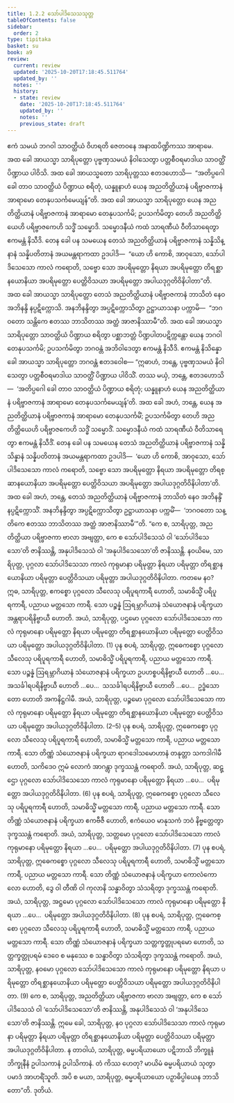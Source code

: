 ```yaml
---
title: 1.2.2 သော်ပါဒိသေသသုတ္တ
tableOfContents: false
sidebar:
  order: 2
type: tipitaka
basket: su
book: a9
review:
  current: review
  updated: '2025-10-20T17:18:45.511764'
  updated_by: ''
  notes: ''
  history:
  - state: review
    date: '2025-10-20T17:18:45.511764'
    updated_by: ''
    notes: ''
    previous_state: draft
---
```



<DynamicBreadcrumb />


<ReviewStatus review={frontmatter.review} showDetails={true} />

<HypothesisAnnotation frontmatter={frontmatter} />

<Division number="12" book="a9" e="ch" v="17" p="184">

<Paragraph number="102" book="a9">
ဧကံ သမယံ ဘဂဝါ သာဝတ္ထိယံ ဝိဟရတိ ဇေတဝနေ အနာထပိဏ္ဍိကဿ အာရာမေ. အထ ခေါ အာယသ္မာ သာရိပုတ္တော ပုဗ္ဗဏှသမယံ နိဝါသေတွာ ပတ္တစီဝရမာဒါယ သာဝတ္ထိံ ပိဏ္ဍာယ ပါဝိသိ. အထ ခေါ အာယသ္မတော သာရိပုတ္တဿ ဧတဒဟောသိ—  “အတိပ္ပဂေါ ခေါ တာဝ သာဝတ္ထိယံ ပိဏ္ဍာယ စရိတုံ, ယန္နူနာဟံ ယေန အညတိတ္ထိယာနံ ပရိဗ္ဗာဇကာနံ အာရာမော တေနုပသင်္ကမေယျန်”တိ. အထ ခေါ အာယသ္မာ သာရိပုတ္တော ယေန အညတိတ္ထိယာနံ ပရိဗ္ဗာဇကာနံ အာရာမော တေနုပသင်္ကမိ; ဥပသင်္ကမိတွာ တေဟိ အညတိတ္ထိယေဟိ ပရိဗ္ဗာဇကေဟိ သဒ္ဓိံ သမ္မောဒိ. သမ္မောဒနီယံ ကထံ သာရဏီယံ ဝီတိသာရေတွာ ဧကမန္တံ နိသီဒိ.
</Paragraph>

<Paragraph number="103" book="a9">
တေန ခေါ ပန သမယေန တေသံ အညတိတ္ထိယာနံ ပရိဗ္ဗာဇကာနံ သန္နိသိန္နာနံ သန္နိပတိတာနံ အယမန္တရာကထာ ဥဒပါဒိ—  “ယော ဟိ ကောစိ, အာဝုသော, သော်ပါဒိသေသော ကာလံ ကရောတိ, သဗ္ဗော သော အပရိမုတ္တော နိရယာ အပရိမုတ္တော တိရစ္ဆာနယောနိယာ အပရိမုတ္တော ပေတ္တိဝိသယာ အပရိမုတ္တော အပါယဒုဂ္ဂတိဝိနိပါတာ”တိ. အထ ခေါ အာယသ္မာ သာရိပုတ္တော တေသံ အညတိတ္ထိယာနံ ပရိဗ္ဗာဇကာနံ ဘာသိတံ နေဝ အဘိနန္ဒိ နပ္ပဋိက္ကောသိ. အနဘိနန္ဒိတွာ အပ္ပဋိက္ကောသိတွာ ဥဋ္ဌာယာသနာ ပက္ကာမိ—  “ဘဂဝတော သန္တိကေ ဧတဿ ဘာသိတဿ အတ္ထံ အာဇာနိဿာမီ”တိ. အထ ခေါ အာယသ္မာ သာရိပုတ္တော သာဝတ္ထိယံ ပိဏ္ဍာယ စရိတွာ ပစ္ဆာဘတ္တံ ပိဏ္ဍပါတပဋိက္ကန္တော ယေန ဘဂဝါ တေနုပသင်္ကမိ; ဥပသင်္ကမိတွာ ဘဂဝန္တံ အဘိဝါဒေတွာ ဧကမန္တံ နိသီဒိ. ဧကမန္တံ နိသိန္နော ခေါ အာယသ္မာ သာရိပုတ္တော ဘဂဝန္တံ ဧတဒဝေါစ—
</Paragraph>

<Paragraph number="104" book="a9">
“ဣဓာဟံ, ဘန္တေ, ပုဗ္ဗဏှသမယံ နိဝါသေတွာ ပတ္တစီဝရမာဒါယ သာဝတ္ထိံ ပိဏ္ဍာယ ပါဝိသိံ. တဿ မယှံ, ဘန္တေ, ဧတဒဟောသိ—  ‘အတိပ္ပဂေါ ခေါ တာဝ သာဝတ္ထိယံ ပိဏ္ဍာယ စရိတုံ; ယန္နူနာဟံ ယေန အညတိတ္ထိယာနံ ပရိဗ္ဗာဇကာနံ အာရာမော တေနုပသင်္ကမေယျန်’တိ. အထ ခေါ အဟံ, ဘန္တေ, ယေန အညတိတ္ထိယာနံ ပရိဗ္ဗာဇကာနံ အာရာမော တေနုပသင်္ကမိံ; ဥပသင်္ကမိတွာ တေဟိ အညတိတ္ထိယေဟိ ပရိဗ္ဗာဇကေဟိ သဒ္ဓိံ သမ္မောဒိံ. သမ္မောဒနီယံ ကထံ သာရဏီယံ ဝီတိသာရေတွာ ဧကမန္တံ နိသီဒိံ. တေန ခေါ ပန သမယေန တေသံ အညတိတ္ထိယာနံ ပရိဗ္ဗာဇကာနံ သန္နိသိန္နာနံ သန္နိပတိတာနံ အယမန္တရာကထာ ဥဒပါဒိ—  ‘ယော ဟိ ကောစိ, အာဝုသော, သော်ပါဒိသေသော ကာလံ ကရောတိ, သဗ္ဗော သော အပရိမုတ္တော နိရယာ အပရိမုတ္တော တိရစ္ဆာနယောနိယာ အပရိမုတ္တော ပေတ္တိဝိသယာ အပရိမုတ္တော အပါယဒုဂ္ဂတိဝိနိပါတာ’တိ. အထ ခေါ အဟံ, ဘန္တေ, တေသံ အညတိတ္ထိယာနံ ပရိဗ္ဗာဇကာနံ ဘာသိတံ နေဝ အဘိနန္ဒိံ နပ္ပဋိက္ကောသိံ. အနဘိနန္ဒိတွာ အပ္ပဋိက္ကောသိတွာ ဥဋ္ဌာယာသနာ ပက္ကမိံ—  ‘ဘဂဝတော သန္တိကေ ဧတဿ ဘာသိတဿ အတ္ထံ အာဇာနိဿာမီ’”တိ.
</Paragraph>

<Paragraph number="105" book="a9">
“ကေ စ, သာရိပုတ္တ, အညတိတ္ထိယာ ပရိဗ္ဗာဇကာ ဗာလာ အဗျတ္တာ, ကေ စ သော်ပါဒိသေသံ ဝါ ‘သော်ပါဒိသေသော’တိ ဇာနိဿန္တိ, အနုပါဒိသေသံ ဝါ ‘အနုပါဒိသေသော’တိ ဇာနိဿန္တိ.
</Paragraph>

<Paragraph number="106" book="a9">
နဝယိမေ, သာရိပုတ္တ, ပုဂ္ဂလာ သော်ပါဒိသေသာ ကာလံ ကုရုမာနာ ပရိမုတ္တာ နိရယာ ပရိမုတ္တာ တိရစ္ဆာနယောနိယာ ပရိမုတ္တာ ပေတ္တိဝိသယာ ပရိမုတ္တာ အပါယဒုဂ္ဂတိဝိနိပါတာ. ကတမေ နဝ? ဣဓ, သာရိပုတ္တ, ဧကစ္စော ပုဂ္ဂလော သီလေသု ပရိပူရကာရီ ဟောတိ, သမာဓိသ္မိံ ပရိပူရကာရီ, ပညာယ မတ္တသော ကာရီ. သော ပဉ္စန္နံ ဩရမ္ဘာဂိယာနံ သံယောဇနာနံ ပရိက္ခယာ အန္တရာပရိနိဗ္ဗာယီ ဟောတိ. အယံ, သာရိပုတ္တ, ပဌမော ပုဂ္ဂလော သော်ပါဒိသေသော ကာလံ ကုရုမာနော ပရိမုတ္တော နိရယာ ပရိမုတ္တော တိရစ္ဆာနယောနိယာ ပရိမုတ္တော ပေတ္တိဝိသယာ ပရိမုတ္တော အပါယဒုဂ္ဂတိဝိနိပါတာ. (1)
</Paragraph>

<Paragraph number="107" book="a9">
ပုန စပရံ, သာရိပုတ္တ, ဣဓေကစ္စော ပုဂ္ဂလော သီလေသု ပရိပူရကာရီ ဟောတိ, သမာဓိသ္မိံ ပရိပူရကာရီ, ပညာယ မတ္တသော ကာရီ. သော ပဉ္စန္နံ ဩရမ္ဘာဂိယာနံ သံယောဇနာနံ ပရိက္ခယာ ဥပဟစ္စပရိနိဗ္ဗာယီ ဟောတိ …ပေ…  အသင်္ခါရပရိနိဗ္ဗာယီ ဟောတိ …ပေ…  သသင်္ခါရပရိနိဗ္ဗာယီ ဟောတိ …ပေ…  ဥဒ္ဓံသောတော ဟောတိ အကနိဋ္ဌဂါမီ. အယံ, သာရိပုတ္တ, ပဉ္စမော ပုဂ္ဂလော သော်ပါဒိသေသော ကာလံ ကုရုမာနော ပရိမုတ္တော နိရယာ ပရိမုတ္တော တိရစ္ဆာနယောနိယာ ပရိမုတ္တော ပေတ္တိဝိသယာ ပရိမုတ္တော အပါယဒုဂ္ဂတိဝိနိပါတာ. (2–5)
</Paragraph>

<Paragraph number="108" book="a9">
ပုန စပရံ, သာရိပုတ္တ, ဣဓေကစ္စော ပုဂ္ဂလော သီလေသု ပရိပူရကာရီ ဟောတိ, သမာဓိသ္မိံ မတ္တသော ကာရီ, ပညာယ မတ္တသော ကာရီ. သော တိဏ္ဏံ သံယောဇနာနံ ပရိက္ခယာ ရာဂဒေါသမောဟာနံ တနုတ္တာ သကဒါဂါမီ ဟောတိ, သကိဒေဝ ဣမံ လောကံ အာဂန္တွာ ဒုက္ခဿန္တံ ကရောတိ. အယံ, သာရိပုတ္တ, ဆဋ္ဌော ပုဂ္ဂလော သော်ပါဒိသေသော ကာလံ ကုရုမာနော ပရိမုတ္တော နိရယာ …ပေ…  ပရိမုတ္တော အပါယဒုဂ္ဂတိဝိနိပါတာ. (6)
</Paragraph>

<Paragraph number="109" book="a9">
ပုန စပရံ, သာရိပုတ္တ, ဣဓေကစ္စော ပုဂ္ဂလော သီလေသု ပရိပူရကာရီ ဟောတိ, သမာဓိသ္မိံ မတ္တသော ကာရီ, ပညာယ မတ္တသော ကာရီ. သော တိဏ္ဏံ သံယောဇနာနံ ပရိက္ခယာ ဧကဗီဇီ ဟောတိ, ဧကံယေဝ မာနုသကံ ဘဝံ နိဗ္ဗတ္တေတွာ ဒုက္ခဿန္တံ ကရောတိ. အယံ, သာရိပုတ္တ, သတ္တမော ပုဂ္ဂလော သော်ပါဒိသေသော ကာလံ ကုရုမာနော ပရိမုတ္တော နိရယာ …ပေ…  ပရိမုတ္တော အပါယဒုဂ္ဂတိဝိနိပါတာ. (7)
</Paragraph>

<Paragraph number="110" book="a9">
ပုန စပရံ, သာရိပုတ္တ, ဣဓေကစ္စော ပုဂ္ဂလော သီလေသု ပရိပူရကာရီ ဟောတိ, သမာဓိသ္မိံ မတ္တသော ကာရီ, ပညာယ မတ္တသော ကာရီ. သော တိဏ္ဏံ သံယောဇနာနံ ပရိက္ခယာ ကောလံကောလော ဟောတိ, ဒွေ ဝါ တီဏိ ဝါ ကုလာနိ သန္ဓာဝိတွာ သံသရိတွာ ဒုက္ခဿန္တံ ကရောတိ. အယံ, သာရိပုတ္တ, အဋ္ဌမော ပုဂ္ဂလော သော်ပါဒိသေသော ကာလံ ကုရုမာနော ပရိမုတ္တော နိရယာ …ပေ…  ပရိမုတ္တော အပါယဒုဂ္ဂတိဝိနိပါတာ. (8)
</Paragraph>

<Paragraph number="111" book="a9">
ပုန စပရံ, သာရိပုတ္တ, ဣဓေကစ္စော ပုဂ္ဂလော သီလေသု ပရိပူရကာရီ ဟောတိ, သမာဓိသ္မိံ မတ္တသော ကာရီ, ပညာယ မတ္တသော ကာရီ. သော တိဏ္ဏံ သံယောဇနာနံ ပရိက္ခယာ သတ္တက္ခတ္တုပရမော ဟောတိ, သတ္တက္ခတ္တုပရမံ ဒေဝေ စ မနုဿေ စ သန္ဓာဝိတွာ သံသရိတွာ ဒုက္ခဿန္တံ ကရောတိ. အယံ, သာရိပုတ္တ, နဝမော ပုဂ္ဂလော သော်ပါဒိသေသော ကာလံ ကုရုမာနော ပရိမုတ္တော နိရယာ ပရိမုတ္တော တိရစ္ဆာနယောနိယာ ပရိမုတ္တော ပေတ္တိဝိသယာ ပရိမုတ္တော အပါယဒုဂ္ဂတိဝိနိပါတာ. (9)
</Paragraph>

<Paragraph number="112" book="a9">
ကေ စ, သာရိပုတ္တ, အညတိတ္ထိယာ ပရိဗ္ဗာဇကာ ဗာလာ အဗျတ္တာ, ကေ စ သော်ပါဒိသေသံ ဝါ ‘သော်ပါဒိသေသော’တိ ဇာနိဿန္တိ, အနုပါဒိသေသံ ဝါ ‘အနုပါဒိသေသော’တိ ဇာနိဿန္တိ. ဣမေ ခေါ, သာရိပုတ္တ, နဝ ပုဂ္ဂလာ သော်ပါဒိသေသာ ကာလံ ကုရုမာနာ ပရိမုတ္တာ နိရယာ ပရိမုတ္တာ တိရစ္ဆာနယောနိယာ ပရိမုတ္တာ ပေတ္တိဝိသယာ ပရိမုတ္တာ အပါယဒုဂ္ဂတိဝိနိပါတာ. န တာဝါယံ, သာရိပုတ္တ, ဓမ္မပရိယာယော ပဋိဘာသိ ဘိက္ခူနံ ဘိက္ခုနီနံ ဥပါသကာနံ ဥပါသိကာနံ. တံ ကိဿ ဟေတု? မာယိမံ ဓမ္မပရိယာယံ သုတွာ ပမာဒံ အာဟရိံသူတိ. အပိ စ မယာ, သာရိပုတ္တ, ဓမ္မပရိယာယော ပဉှာဓိပ္ပါယေန ဘာသိတော”တိ.

</Paragraph>
</Division>

<Paragraph number="113" type="center" book="a9">
ဒုတိယံ.
</Paragraph>
